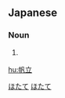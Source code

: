 ==Japanese==
{{ja-kanjitab|ほ|たて|yomi=k}}

===Noun===
{{ja-noun|ほたて|ホタテ}}

# {{lb|ja|colloquial|sort=ほたて}} {{abbreviation of|帆立貝|lang=ja|sort=ほたて}}

[[Category:ja:Mollusks|ほたて]]
[[Category:ja:Seafoods|ほたて]]

[[hu:帆立]]
